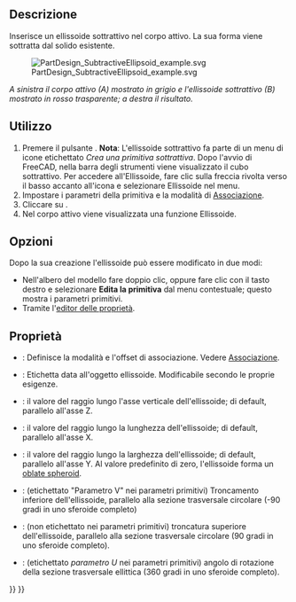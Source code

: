 <languages/>

{{Docnav/it
|[[PartDesign_SubtractiveCone/it|Cono sottrattivo]]
|[[PartDesign_SubtractiveTorus/it|Toro sottrattivo]]
|[[PartDesign_Workbench/it|PartDesign]]
|IconL=PartDesign_SubtractiveCone.svg
|IconR=PartDesign_SubtractiveTorus.svg
|IconC=Workbench_PartDesign.svg
}}

{{GuiCommand
|Name=PartDesign SubtractiveEllipsoid
|Name/it=Ellissoide sottrattivo
|MenuLocation=Part Design → Crea una primitiva sottrattiva → Ellissoide
|Workbenches=[[PartDesign_Workbench/it|PartDesign]]
|Version=0.17
|SeeAlso=[[PartDesign_CompPrimitiveSubtractive/it|Primitiva sottrattiva]], [[PartDesign_AdditiveEllipsoid/it|Ellissoide additivo]]
}}

<span id="Description"></span>
==Descrizione==

Inserisce un ellissoide sottrattivo nel corpo attivo. La sua forma viene sottratta dal solido esistente.

[[File:PartDesign_SubtractiveEllipsoid_example.svg|none]]

'' A sinistra il corpo attivo (A) mostrato in grigio e l'ellissoide sottrattivo (B) mostrato in rosso trasparente; a destra il risultato. ''

<span id="Usage"></span>
==Utilizzo==

<div class="mw-translate-fuzzy">
# Premere il pulsante {{Button|[[Image:PartDesign SubtractiveEllipsoid.svg|24px]] '''Ellissoide sottrattivo'''}}. '''Nota''': L'ellissoide sottrattivo fa parte di un menu di icone etichettato ''Crea una primitiva sottrattiva''. Dopo l'avvio di FreeCAD, nella barra degli strumenti viene visualizzato il cubo sottrattivo. Per accedere all'Ellissoide, fare clic sulla freccia rivolta verso il basso accanto all'icona e selezionare Ellissoide nel menu.
# Impostare i parametri della primitiva e la modalità di  [[Part_EditAttachment/it|Associazione]].
# Cliccare su {{Button|OK}}.
# Nel corpo attivo viene visualizzata una funzione Ellissoide.
</div>

<span id="Options"></span>
== Opzioni ==

Dopo la sua creazione l'ellissoide può essere modificato in due modi:
* Nell'albero del modello fare doppio clic, oppure fare clic con il tasto destro e selezionare '''Edita la primitiva''' dal menu contestuale; questo mostra i parametri primitivi.
* Tramite l'[[Property editor/it|editor delle proprietà]].

<span id="Properties"></span>
== Proprietà ==

<div class="mw-translate-fuzzy">
* {{PropertyData/it|Attachment}}: Definisce la modalità e l'offset di associazione. Vedere [[Part_EditAttachment/it|Associazione]].
* {{PropertyData/it|Label}}: Etichetta data all'oggetto ellissoide. Modificabile secondo le proprie esigenze.
* {{PropertyData/it|Radius1}}: il valore del raggio lungo l'asse verticale dell'ellissoide; di default, parallelo all'asse Z.
* {{PropertyData/it|Radius2}}: il valore del raggio lungo la lunghezza dell'ellissoide; di default, parallelo all'asse X.
* {{PropertyData/it|Radius3}}: il valore del raggio lungo la larghezza dell'ellissoide; di default, parallelo all'asse Y. Al valore predefinito di zero, l'ellissoide forma un [http://en.wikipedia.org/wiki/Oblate_spheroid oblate spheroid].
* {{PropertyData/it|Angle1}}: (etichettato "Parametro V" nei parametri primitivi) Troncamento inferiore dell'ellissoide, parallelo alla sezione trasversale circolare (-90 gradi in uno sferoide completo)
* {{PropertyData/it|Angle2}}: (non etichettato nei parametri primitivi) troncatura superiore dell'ellissoide, parallelo alla sezione trasversale circolare (90 gradi in uno sferoide completo).
* {{PropertyData/it|Angle3}}: (etichettato '' parametro U '' nei parametri primitivi) angolo di rotazione della sezione trasversale ellittica (360 gradi in uno sferoide completo).
</div>


{{Docnav/it
|[[PartDesign_SubtractiveCone/it|Cono sottrattivo]]
|[[PartDesign_SubtractiveTorus/it|Toro sottrattivo]]
|[[PartDesign_Workbench/it|PartDesign]]
|IconL=PartDesign_SubtractiveCone.svg
|IconR=PartDesign_SubtractiveTorus.svg
|IconC=Workbench_PartDesign.svg
}}

{{PartDesign_Tools_navi{{#translation:}}}}
{{Userdocnavi{{#translation:}}}}